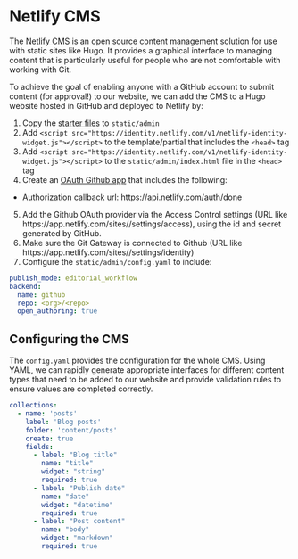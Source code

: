 # Netlify CMS

The [Netlify CMS](https://netlifycms.org) is an open source content management solution for use with static sites like Hugo. It provides a graphical interface to managing content that is particularly useful for people who are not comfortable with working with Git.

To achieve the goal of enabling anyone with a GitHub account to submit content (for approval!) to our website, we can add the CMS to a Hugo website hosted in GitHub and deployed to Netlify by:

1. Copy the [starter files](https://www.netlifycms.org/docs/add-to-your-site/#app-file-structure) to `static/admin` 
2. Add `<script src="https://identity.netlify.com/v1/netlify-identity-widget.js"></script>` to the template/partial that includes the `<head>` tag
3. Add `<script src="https://identity.netlify.com/v1/netlify-identity-widget.js"></script>` to the `static/admin/index.html` file in the `<head>` tag
4. Create an [OAuth Github app](https://github.com/settings/developers) that includes the following:
  + Authorization callback url: https://api.netlify.com/auth/done
5. Add the Github OAuth provider via the Access Control settings (URL like https://app.netlify.com/sites/<SITENAME>/settings/access), using the id and secret generated by GitHub.
6. Make sure the Git Gateway is connected to Github (URL like https://app.netlify.com/sites/<SITENAME>/settings/identity)
7. Configure the `static/admin/config.yaml` to include:

```yaml
publish_mode: editorial_workflow
backend:
  name: github
  repo: <org>/<repo>
  open_authoring: true
```

## Configuring the CMS
The `config.yaml` provides the configuration for the whole CMS. Using YAML, we can rapidly generate appropriate interfaces for different content types that need to be added to our website and provide validation rules to ensure values are completed correctly.

```yaml
collections:
  - name: 'posts'
    label: 'Blog posts'
    folder: 'content/posts'
    create: true
    fields:
      - label: "Blog title"
        name: "title"
        widget: "string"
        required: true
      - label: "Publish date"
        name: "date"
        widget: "datetime"
        required: true
      - label: "Post content"
        name: "body"
        widget: "markdown"
        required: true
```